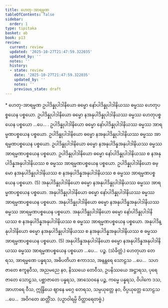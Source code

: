 ```yaml
---
title: ဟေတု-အာရမ္မဏ
tableOfContents: false
sidebar:
  order: 1
type: tipitaka
basket: ab
book: p13
review:
  current: review
  updated: '2025-10-27T21:47:59.322035'
  updated_by: ''
  notes: ''
  history:
  - state: review
    date: '2025-10-27T21:47:59.322035'
    updated_by: ''
    notes: ''
    previous_state: draft
---
```



<ReviewStatus review={frontmatter.review} showDetails={true} />

<HypothesisAnnotation frontmatter={frontmatter} />

<DynamicBreadcrumb />

<Paragraph type="center" book="p13">
* ဟေတု-အာရမ္မဏ
</Paragraph>

<Division number="28" book="p13" e="ch" v="40" p="183">

<Paragraph number="57" book="p13">
ဥပါဒိန္နုပါဒါနိယော ဓမ္မော နော်ပါဒိန္နုပါဒါနိယဿ ဓမ္မဿ ဟေတုပစ္စယေန ပစ္စယော. ဥပါဒိန္နုပါဒါနိယော ဓမ္မော နအနုပါဒိန္နုပါဒါနိယဿ ဓမ္မဿ ဟေတုပစ္စယေန ပစ္စယော …ပေ… .
</Paragraph>

</Division>
<Division number="29" book="p13" e="ch" v="40" p="183">

<Paragraph number="58" book="p13">
ဥပါဒိန္နုပါဒါနိယော ဓမ္မော နော်ပါဒိန္နုပါဒါနိယဿ ဓမ္မဿ အာရမ္မဏပစ္စယေန ပစ္စယော. ဥပါဒိန္နုပါဒါနိယော ဓမ္မော နအနုပါဒိန္နုပါဒါနိယဿ ဓမ္မဿ အာရမ္မဏပစ္စယေန ပစ္စယော. ဥပါဒိန္နုပါဒါနိယော ဓမ္မော နအနုပါဒိန္နအနုပါဒါနိယဿ ဓမ္မဿ အာရမ္မဏပစ္စယေန ပစ္စယော. ဥပါဒိန္နုပါဒါနိယော ဓမ္မော နော်ပါဒိန္နုပါဒါနိယဿ စ နအနုပါဒိန္နအနုပါဒါနိယဿ စ ဓမ္မဿ အာရမ္မဏပစ္စယေန ပစ္စယော. ဥပါဒိန္နုပါဒါနိယော ဓမ္မော နအနုပါဒိန္နုပါဒါနိယဿ စ နအနုပါဒိန္နအနုပါဒါနိယဿ စ ဓမ္မဿ အာရမ္မဏပစ္စယေန ပစ္စယော. (5)
</Paragraph>

<Paragraph number="59" book="p13">
အနုပါဒိန္နုပါဒါနိယော ဓမ္မော နအနုပါဒိန္နုပါဒါနိယဿ ဓမ္မဿ အာရမ္မဏပစ္စယေန ပစ္စယော. အနုပါဒိန္နုပါဒါနိယော ဓမ္မော နော်ပါဒိန္နုပါဒါနိယဿ ဓမ္မဿ အာရမ္မဏပစ္စယေန ပစ္စယော. အနုပါဒိန္နုပါဒါနိယော ဓမ္မော နအနုပါဒိန္နအနုပါဒါနိယဿ ဓမ္မဿ အာရမ္မဏပစ္စယေန ပစ္စယော. အနုပါဒိန္နုပါဒါနိယော ဓမ္မော နော်ပါဒိန္နုပါဒါနိယဿ စ နအနုပါဒိန္နအနုပါဒါနိယဿ စ ဓမ္မဿ အာရမ္မဏပစ္စယေန ပစ္စယော. အနုပါဒိန္နုပါဒါနိယော ဓမ္မော နအနုပါဒိန္နုပါဒါနိယဿ စ နအနုပါဒိန္နအနုပါဒါနိယဿ စ ဓမ္မဿ အာရမ္မဏပစ္စယေန ပစ္စယော. (5)
</Paragraph>

<Paragraph number="60" book="p13">
အနုပါဒိန္နအနုပါဒါနိယော ဓမ္မော နအနုပါဒိန္နအနုပါဒါနိယဿ ဓမ္မဿ အာရမ္မဏပစ္စယေန ပစ္စယော …ပေ…  ပဉ္စ. (သံခိတ္တံ.)
</Paragraph>

</Division>
<Division number="30" book="p13" e="ch" v="40" p="184">

<Paragraph number="61" book="p13">
ဟေတုယာ တေရသ, အာရမ္မဏေ ပန္နရသ, အဓိပတိယာ ဧကာဒသ, အနန္တရေ သောဠသ …ပေ…  သဟဇာတေ ဧကူနဝီသ, အညမညေ နဝ, နိဿယေ တေဝီသ, ဥပနိဿယေ အဋ္ဌာရသ, ပုရေဇာတေ သောဠသ, ပစ္ဆာဇာတေ ပန္နရသ, အာသေဝနေ ပဉ္စ, ကမ္မေ ပန္နရသ, ဝိပါကေ ဒသ, အာဟာရေ ဝီသ, ဣန္ဒြိယေ ဈာနေ မဂ္ဂေ တေရသ, သမ္ပယုတ္တေ နဝ, ဝိပ္ပယုတ္တေ သောဠသ …ပေ…  အဝိဂတေ ဆတ္တိံသ. (ပဉှာဝါရမ္ပိ ဝိတ္ထာရေတဗ္ဗံ.)
</Paragraph>
</Division>